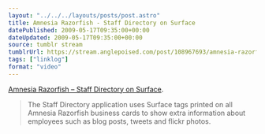 ```yaml
---
layout: "../../../layouts/posts/post.astro"
title: Amnesia Razorfish - Staff Directory on Surface
datePublished: 2009-05-17T09:35:00+00:00
dateUpdated: 2009-05-17T09:35:00+00:00
source: tumblr stream
tumblrUrl: https://stream.anglepoised.com/post/108967693/amnesia-razorfish-staff-directory-on-surface
tags: ["linklog"]
format: "video"
---
```



<Vimeo id="https://vimeo.com/3384040" />

[Amnesia Razorfish &#8211; Staff Directory on Surface][1].

> The Staff Directory application uses Surface tags printed on all Amnesia Razorfish business cards to show extra information about employees such as blog posts, tweets and flickr photos.

[1]: https://vimeo.com/3384040
